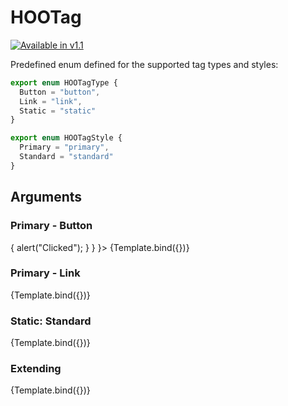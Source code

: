 
<Meta title="Atoms/Meta/HOOTag" component={HOOTag} />

# HOOTag
[![Available in v1.1](https://img.shields.io/badge/💦%20Added%20Version-1.1-blue.svg?style=for-the-badge)](https://github.com/n8design/htwoo/blob/main/REACT-CHANGELOG.md)

Predefined enum defined for the supported tag types and styles:
```ts
export enum HOOTagType {
  Button = "button",
  Link = "link",
  Static = "static"
}

export enum HOOTagStyle {
  Primary = "primary",
  Standard = "standard"
}
```

## Arguments

<ArgsTable of={HOOTag} />


### Primary - Button
<Canvas>
  <Story
    name="Primary: Button"
    args={
      { tagType: HOOTagType.Button , tagStyle: HOOTagStyle.Primary, text: 'Tag Button', onClick: () => { alert("Clicked"); } }
    }>
    {Template.bind({})}
  </Story>
</Canvas>

### Primary - Link
<Canvas>
  <Story
    name="Primary: Link"
    args={
      { tagType: HOOTagType.Link , tagStyle: HOOTagStyle.Primary, text: 'Tag Link', linkUrl: "https://google.com", linkTarget: "_blank" }
    }>
    {Template.bind({})}
  </Story>
</Canvas>

### Static: Standard
<Canvas>
  <Story
    name="Static: Standard"
    args={
      { tagType: HOOTagType.Static , tagStyle: HOOTagStyle.Standard, text: 'Tag Static' }
    }>
    {Template.bind({})}
  </Story>
</Canvas>

### Extending
<Canvas>
  <Story
    name="Extending"
    args={
      { tagType: HOOTagType.Static , tagStyle: HOOTagStyle.Standard, text: 'Tag Static Ext', rootElementAttributes: { style: { backgroundColor: "pink" } } }
    }>
    {Template.bind({})}
  </Story>
</Canvas>
